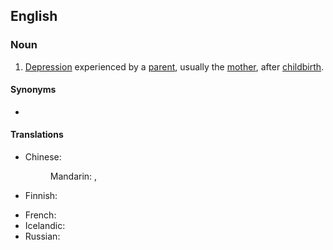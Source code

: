 ==English==

===Noun===
{{en-noun|-}}

# {{lb|en|psychology}} [[depression|Depression]] experienced by a [[parent]], usually the [[mother]], after [[childbirth]].

====Synonyms====
* {{l|en|postnatal depression}}

====Translations====
{{trans-top|parent’s depression after childbirth}}
* Chinese:
*: Mandarin: {{t|cmn|產後抑鬱症}}, {{t|cmn|产后抑郁症|tr=chǎnhòu yìyùzhèng}}
* Finnish: {{t|fi|synnytyksen jälkeinen masennus}}
{{trans-mid}}
* French: {{t-needed|fr}}
* Icelandic: {{t|is|fæðingarþunglyndi|n}}
* Russian: {{t|ru|послеродова́я депре́ссия|f}}
{{trans-bottom}}

{{c|en|Psychology|Pregnancy}}
